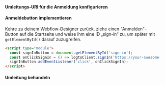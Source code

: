 

<SignInFlowSummary />

#### Umleitungs-URI für die Anmeldung konfigurieren

<ConfigureRedirectUri
  figureSrc={redirectUriFigure}
  redirectUri="https://your-awesome-site.webflow.io/callback"
/>

#### Anmeldebutton implementieren

Kehre zu deinem Webflow-Designer zurück, ziehe einen "Anmelden"-Button auf die Startseite und weise ihm eine ID „sign-in“ zu, um später mit `getElementById()` darauf zuzugreifen.

```html
<script type="module">
  const signInButton = document.getElementById('sign-in');
  const onClickSignIn = () => logtoClient.signIn('https://your-awesome-site.webflow.io/callback');
  signInButton.addEventListener('click', onClickSignIn);
</script>
```

#### Umleitung behandeln

<HandleRedirect />
